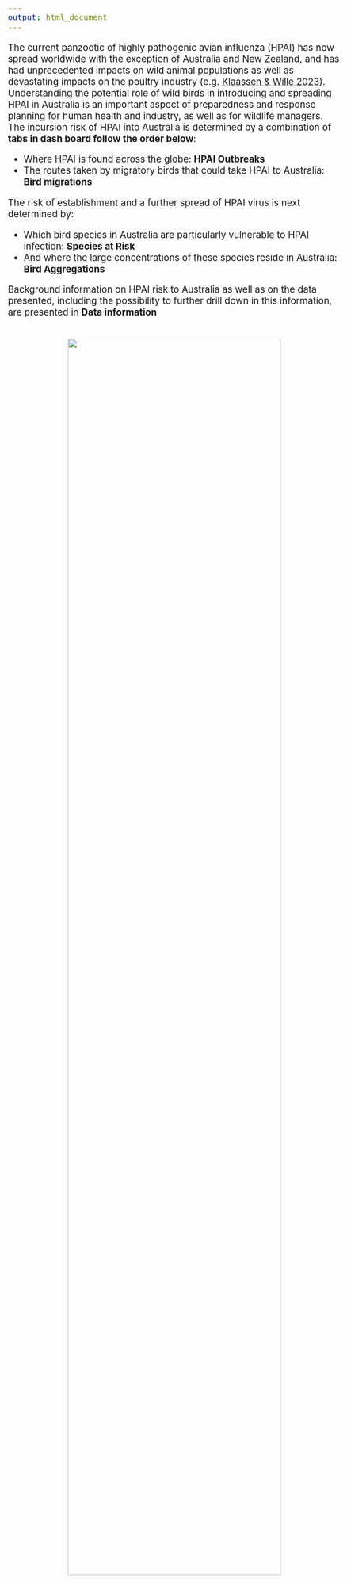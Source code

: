 ```yaml
---
output: html_document
---
```


<style type="text/css">
  body{
  font-size: 14pt;
}
</style>

The current panzootic of highly pathogenic avian influenza (HPAI) has now spread worldwide with the exception of Australia and New Zealand, and has had unprecedented impacts on wild animal populations as well as devastating impacts on the poultry industry (e.g. <a href="https://www.nature.com/articles/s41559-023-02182-x" target="_blank">Klaassen & Wille 2023</a>). Understanding the potential role of wild birds in introducing and spreading HPAI in Australia is an important aspect of preparedness and response planning for human health and industry, as well as for wildlife managers.
The incursion risk of HPAI into Australia is determined by a combination of **tabs in dash board follow the order below**:

*	Where HPAI is found across the globe: **HPAI Outbreaks**
*	The routes taken by migratory birds that could take HPAI to Australia: **Bird migrations**

The risk of establishment and a further spread of HPAI virus is next determined by:

* Which bird species in Australia are particularly vulnerable to HPAI infection: **Species at Risk**
* And where the large concentrations of these species reside in Australia: **Bird Aggregations**

Background information on HPAI risk to Australia as well as on the data presented, including the possibility to further drill down in this information, are presented  in **Data information**

<br>
<center>![](logos_small_horizontal.png){width=80%}</center>